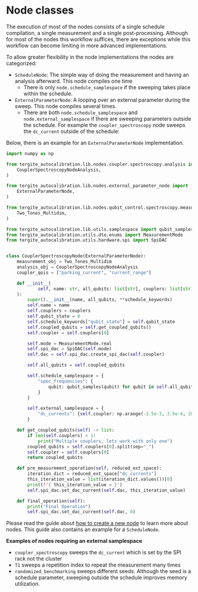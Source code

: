 # Node classes

The execution of most of the nodes consists of a single schedule compilation, a single measurement and a single
post-processing.
Although for most of the nodes this workflow suffices, there are exceptions while this workflow can become limiting in
more advanced implementations.

To allow greater flexibility in the node implementations the nodes are categorized:

- `ScheduleNode`: The simple way of doing the measurement and having an analysis afterward. This node compiles one time
    - There is only `node.schedule_samplespace` if the sweeping takes place within the schedule.
- `ExternalParameterNode`: A looping over an external parameter during the sweep. This node compiles several times.
    - There are both `node.schedule_samplespace`  and `node.external_samplespace` if there are sweeping parameters
      outside the schedule. For example the `coupler_spectroscopy` node sweeps the `dc_current` outside of the schedule:

Below, there is an example for an `ExternalParameterNode` implementation.

```python
import numpy as np

from tergite_autocalibration.lib.nodes.coupler.spectroscopy.analysis import (
    CouplerSpectroscopyNodeAnalysis,
)

from tergite_autocalibration.lib.nodes.external_parameter_node import (
    ExternalParameterNode,
)

from tergite_autocalibration.lib.nodes.qubit_control.spectroscopy.measurement import (
    Two_Tones_Multidim,
)

from tergite_autocalibration.lib.utils.samplespace import qubit_samples
from tergite_autocalibration.utils.dto.enums import MeasurementMode
from tergite_autocalibration.utils.hardware.spi import SpiDAC


class CouplerSpectroscopyNode(ExternalParameterNode):
    measurement_obj = Two_Tones_Multidim
    analysis_obj = CouplerSpectroscopyNodeAnalysis
    coupler_qois = ["parking_current", "current_range"]

    def __init__(
            self, name: str, all_qubits: list[str], couplers: list[str], **schedule_keywords
    ):
        super().__init__(name, all_qubits, **schedule_keywords)
        self.name = name
        self.couplers = couplers
        self.qubit_state = 0
        self.schedule_keywords["qubit_state"] = self.qubit_state
        self.coupled_qubits = self.get_coupled_qubits()
        self.coupler = self.couplers[0]

        self.mode = MeasurementMode.real
        self.spi_dac = SpiDAC(self.mode)
        self.dac = self.spi_dac.create_spi_dac(self.coupler)

        self.all_qubits = self.coupled_qubits

        self.schedule_samplespace = {
            "spec_frequencies": {
                qubit: qubit_samples(qubit) for qubit in self.all_qubits
            }
        }

        self.external_samplespace = {
            "dc_currents": {self.coupler: np.arange(-2.5e-3, 2.5e-4, 280e-6)},
        }

    def get_coupled_qubits(self) -> list:
        if len(self.couplers) > 1:
            print("Multiple couplers, lets work with only one")
        coupled_qubits = self.couplers[0].split(sep="_")
        self.coupler = self.couplers[0]
        return coupled_qubits

    def pre_measurement_operation(self, reduced_ext_space):
        iteration_dict = reduced_ext_space["dc_currents"]
        this_iteration_value = list(iteration_dict.values())[0]
        print(f"{ this_iteration_value = }")
        self.spi_dac.set_dac_current(self.dac, this_iteration_value)

    def final_operation(self):
        print("Final Operation")
        self.spi_dac.set_dac_current(self.dac, 0)

```

Please read the guide about [how to create a new node](new_node_creation.qmd) to learn more about nodes.
This guide also contains an example for a `ScheduleNode`.

**Examples of nodes requiring an external samplespace**

- `coupler_spectroscopy` sweeps the `dc_current` which is set by the SPI rack not the cluster
- `T1` sweeps a repetition index to repeat the measurement many times
- `randomized_benchmarking` sweeps different seeds. Although the seed is a schedule parameter, sweeping outside the
  schedule improves memory utilization.
